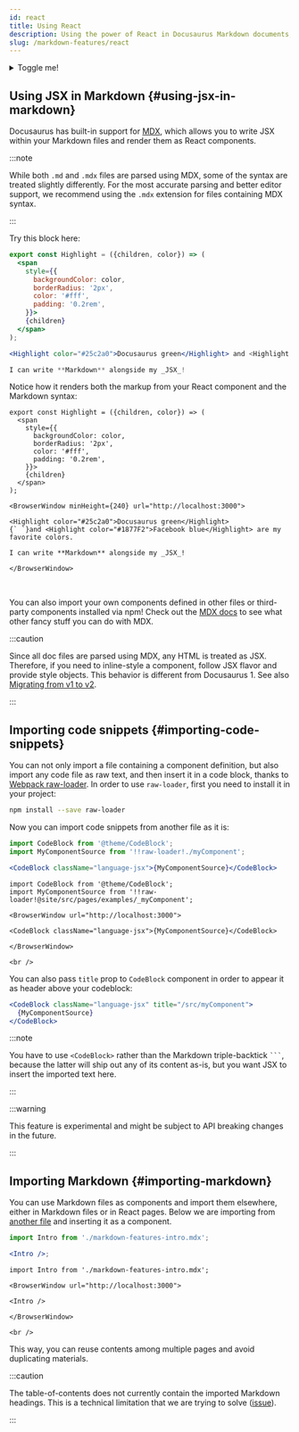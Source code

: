 ```yaml
---
id: react
title: Using React
description: Using the power of React in Docusaurus Markdown documents, thanks to MDX
slug: /markdown-features/react
---
```


<details>
  <summary>Toggle me!</summary>
  <div>
    <div>This is the detailed content</div>
    <details>
      <summary>Toggle me!</summary>
      <div>
        <div>This is the detailed content</div>
      </div>
    </details>
  </div>
</details>


## Using JSX in Markdown {#using-jsx-in-markdown}

Docusaurus has built-in support for [MDX](https://mdxjs.com/), which allows you to write JSX within your Markdown files and render them as React components.

:::note

While both `.md` and `.mdx` files are parsed using MDX, some of the syntax are treated slightly differently. For the most accurate parsing and better editor support, we recommend using the `.mdx` extension for files containing MDX syntax.

:::

Try this block here:

```jsx
export const Highlight = ({children, color}) => (
  <span
    style={{
      backgroundColor: color,
      borderRadius: '2px',
      color: '#fff',
      padding: '0.2rem',
    }}>
    {children}
  </span>
);

<Highlight color="#25c2a0">Docusaurus green</Highlight> and <Highlight color="#1877F2">Facebook blue</Highlight> are my favorite colors.

I can write **Markdown** alongside my _JSX_!
```

Notice how it renders both the markup from your React component and the Markdown syntax:

```mdx-code-block
export const Highlight = ({children, color}) => (
  <span
    style={{
      backgroundColor: color,
      borderRadius: '2px',
      color: '#fff',
      padding: '0.2rem',
    }}>
    {children}
  </span>
);

<BrowserWindow minHeight={240} url="http://localhost:3000">

<Highlight color="#25c2a0">Docusaurus green</Highlight>
{` `}and <Highlight color="#1877F2">Facebook blue</Highlight> are my favorite colors.

I can write **Markdown** alongside my _JSX_!

</BrowserWindow>
```

<br />

You can also import your own components defined in other files or third-party components installed via npm! Check out the [MDX docs](https://mdxjs.com/) to see what other fancy stuff you can do with MDX.

:::caution

Since all doc files are parsed using MDX, any HTML is treated as JSX. Therefore, if you need to inline-style a component, follow JSX flavor and provide style objects. This behavior is different from Docusaurus 1. See also [Migrating from v1 to v2](../../migration/migration-manual.md#convert-style-attributes-to-style-objects-in-mdx).

:::

## Importing code snippets {#importing-code-snippets}

You can not only import a file containing a component definition, but also import any code file as raw text, and then insert it in a code block, thanks to [Webpack raw-loader](https://webpack.js.org/loaders/raw-loader/). In order to use `raw-loader`, first you need to install it in your project:

```bash npm2yarn
npm install --save raw-loader
```

Now you can import code snippets from another file as it is:

<!-- prettier-ignore-start -->
```jsx title="myMarkdownFile.mdx"
import CodeBlock from '@theme/CodeBlock';
import MyComponentSource from '!!raw-loader!./myComponent';

<CodeBlock className="language-jsx">{MyComponentSource}</CodeBlock>
```
<!-- prettier-ignore-end -->

```mdx-code-block
import CodeBlock from '@theme/CodeBlock';
import MyComponentSource from '!!raw-loader!@site/src/pages/examples/_myComponent';

<BrowserWindow url="http://localhost:3000">

<CodeBlock className="language-jsx">{MyComponentSource}</CodeBlock>

</BrowserWindow>

<br />
```

You can also pass `title` prop to `CodeBlock` component in order to appear it as header above your codeblock:

```jsx
<CodeBlock className="language-jsx" title="/src/myComponent">
  {MyComponentSource}
</CodeBlock>
```

:::note

You have to use `<CodeBlock>` rather than the Markdown triple-backtick ` ``` `, because the latter will ship out any of its content as-is, but you want JSX to insert the imported text here.

:::

:::warning

This feature is experimental and might be subject to API breaking changes in the future.

:::

## Importing Markdown {#importing-markdown}

You can use Markdown files as components and import them elsewhere, either in Markdown files or in React pages. Below we are importing from [another file](./markdown-features-intro.mdx) and inserting it as a component.

```jsx
import Intro from './markdown-features-intro.mdx';

<Intro />;
```

```mdx-code-block
import Intro from './markdown-features-intro.mdx';

<BrowserWindow url="http://localhost:3000">

<Intro />

</BrowserWindow>

<br />
```

This way, you can reuse contents among multiple pages and avoid duplicating materials.

:::caution

The table-of-contents does not currently contain the imported Markdown headings. This is a technical limitation that we are trying to solve ([issue](https://github.com/facebook/docusaurus/issues/3915)).

:::
